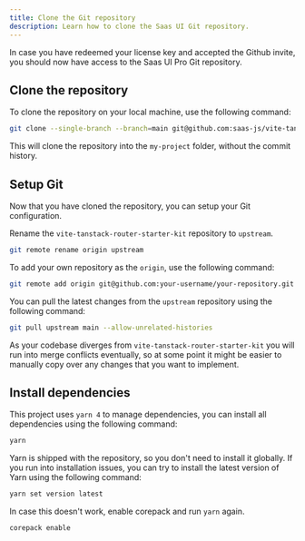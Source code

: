```yaml
---
title: Clone the Git repository
description: Learn how to clone the Saas UI Git repository.
---
```


In case you have redeemed your license key and accepted the Github invite, you should now have access to the Saas UI Pro Git repository.

## Clone the repository

To clone the repository on your local machine, use the following command:

```bash
git clone --single-branch --branch=main git@github.com:saas-js/vite-tanstack-router-starter-kit.git my-project
```

This will clone the repository into the `my-project` folder, without the commit history.

## Setup Git

Now that you have cloned the repository, you can setup your Git configuration.

Rename the `vite-tanstack-router-starter-kit` repository to `upstream`.

```bash
git remote rename origin upstream
```

To add your own repository as the `origin`, use the following command:

```bash
git remote add origin git@github.com:your-username/your-repository.git
```

You can pull the latest changes from the `upstream` repository using the following command:

```bash
git pull upstream main --allow-unrelated-histories
```

As your codebase diverges from `vite-tanstack-router-starter-kit` you will run into merge conflicts eventually,
so at some point it might be easier to manually copy over any changes that you want to implement.

## Install dependencies

This project uses `yarn 4` to manage dependencies, you can install all dependencies using the following command:

```bash
yarn
```

Yarn is shipped with the repository, so you don't need to install it globally.
If you run into installation issues, you can try to install the latest version of Yarn using the following command:

```bash
yarn set version latest
```

In case this doesn't work, enable corepack and run `yarn` again.

```bash
corepack enable
```
